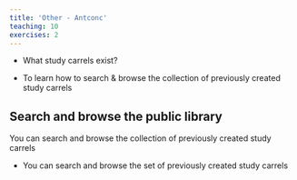 ```yaml
---
title: 'Other - Antconc'
teaching: 10
exercises: 2
---
```



:::::::::::::::::::::::::::::::::::::: questions 

- What study carrels exist?


::::::::::::::::::::::::::::::::::::::::::::::::

::::::::::::::::::::::::::::::::::::: objectives

- To learn how to search &amp; browse the collection of previously created study carrels

::::::::::::::::::::::::::::::::::::::::::::::::

## Search and browse the public library

You can search and browse the collection of previously created study carrels
  

::::::::::::::::::::::::::::::::::::: keypoints 

- You can search and browse the set of previously created study carrels

::::::::::::::::::::::::::::::::::::::::::::::::

